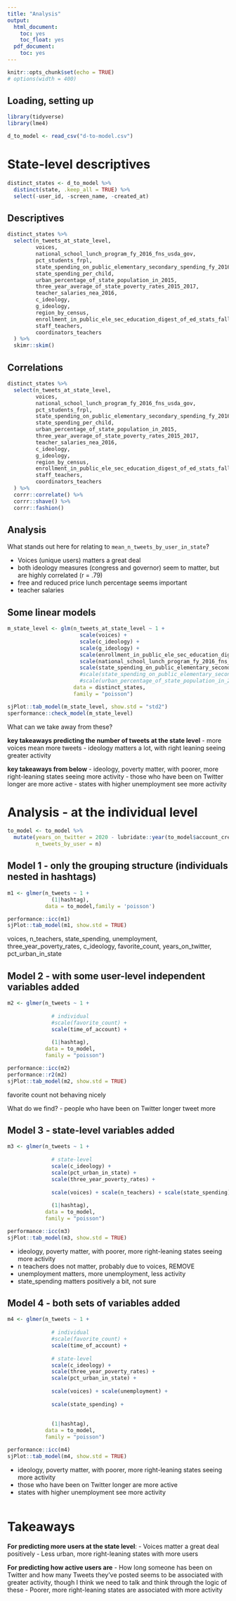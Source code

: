 ```yaml
---
title: "Analysis"
output:
  html_document:
    toc: yes
    toc_float: yes
  pdf_document:
    toc: yes
---
```


```r
knitr::opts_chunk$set(echo = TRUE)
# options(width = 400)
```

## Loading, setting up

```r
library(tidyverse)
library(lme4)

d_to_model <- read_csv("d-to-model.csv")
```

# State-level descriptives

```r
distinct_states <- d_to_model %>% 
  distinct(state, .keep_all = TRUE) %>% 
  select(-user_id, -screen_name, -created_at)
```

## Descriptives

```r
distinct_states %>% 
  select(n_tweets_at_state_level,
         voices, 
         national_school_lunch_program_fy_2016_fns_usda_gov,
         pct_students_frpl, 
         state_spending_on_public_elementary_secondary_spending_fy_2016_census_in_thousands,
         state_spending_per_child,
         urban_percentage_of_state_population_in_2015,
         three_year_average_of_state_poverty_rates_2015_2017,
         teacher_salaries_nea_2016,
         c_ideology,
         g_ideology,
         region_by_census,
         enrollment_in_public_ele_sec_education_digest_of_ed_stats_fall_2015_projected,
         staff_teachers,
         coordinators_teachers
  ) %>% 
  skimr::skim()
```

## Correlations

```r
distinct_states %>% 
  select(n_tweets_at_state_level,
         voices, 
         national_school_lunch_program_fy_2016_fns_usda_gov,
         pct_students_frpl, 
         state_spending_on_public_elementary_secondary_spending_fy_2016_census_in_thousands,
         state_spending_per_child,
         urban_percentage_of_state_population_in_2015,
         three_year_average_of_state_poverty_rates_2015_2017,
         teacher_salaries_nea_2016,
         c_ideology,
         g_ideology,
         region_by_census,
         enrollment_in_public_ele_sec_education_digest_of_ed_stats_fall_2015_projected,
         staff_teachers,
         coordinators_teachers
  ) %>% 
  corrr::correlate() %>% 
  corrr::shave() %>% 
  corrr::fashion() 
```

## Analysis

What stands out here for relating to `mean_n_tweets_by_user_in_state`?

- Voices (unique users) matters a great deal
- both ideology measures (congress and governor) seem to matter, but are highly correlated (r = .79)
- free and reduced price lunch percentage seems important
- teacher salaries

## Some linear models

```r
m_state_level <- glm(n_tweets_at_state_level ~ 1 + 
                       scale(voices) + 
                       scale(c_ideology) + 
                       scale(g_ideology) + 
                       scale(enrollment_in_public_ele_sec_education_digest_of_ed_stats_fall_2015_projected) +
                       scale(national_school_lunch_program_fy_2016_fns_usda_gov) +
                       scale(state_spending_on_public_elementary_secondary_spending_fy_2016_census_in_thousands),
                       #scale(state_spending_on_public_elementary_secondary_spending_fy_2016_census_in_thousands) +
                       #scale(urban_percentage_of_state_population_in_2015), 
                     data = distinct_states, 
                     family = "poisson")

sjPlot::tab_model(m_state_level, show.std = "std2")
sperformance::check_model(m_state_level)
```

What can we take away from these?

**key takeaways predicting the number of tweets at the state level**
- more voices mean more tweets
- ideology matters a lot, with right leaning seeing greater activity

**key takeaways from below**
- ideology, poverty matter, with poorer, more right-leaning states seeing more activity
- those who have been on Twitter longer are more active
- states with higher unemployment see more activity

# Analysis - at the individual level 

```r
to_model <- to_model %>% 
  mutate(years_on_twitter = 2020 - lubridate::year(to_model$account_created_at),
         n_tweets_by_user = n)
```

## Model 1 - only the grouping structure (individuals nested in hashtags)

```r
m1 <- glmer(n_tweets ~ 1 + 
              (1|hashtag), 
            data = to_model,family = 'poisson')

performance::icc(m1)
sjPlot::tab_model(m1, show.std = TRUE)
```

voices, n_teachers, state_spending, unemployment, three_year_poverty_rates, c_ideology, favorite_count, years_on_twitter, pct_urban_in_state

## Model 2 - with some user-level independent variables added

```r
m2 <- glmer(n_tweets ~ 1 + 
              
              # individual
              #scale(favorite_count) +
              scale(time_of_account) + 
              
              (1|hashtag), 
            data = to_model, 
            family = "poisson")

performance::icc(m2)
performance::r2(m2)
sjPlot::tab_model(m2, show.std = TRUE)
```

favorite count not behaving nicely 

What do we find?
- people who have been on Twitter longer tweet more

## Model 3 - state-level variables added


```r
m3 <- glmer(n_tweets ~ 1 + 
              
              # state-level
              scale(c_ideology) + 
              scale(pct_urban_in_state) + 
              scale(three_year_poverty_rates) + 
              
              scale(voices) + scale(n_teachers) + scale(state_spending) + scale(unemployment) + 
              
              (1|hashtag), 
            data = to_model, 
            family = "poisson")

performance::icc(m3)
sjPlot::tab_model(m3, show.std = TRUE)
```

- ideology, poverty matter, with poorer, more right-leaning states seeing more activity
- n teachers does not matter, probably due to voices, REMOVE
- unemployment matters, more unemployment, less activity
- state_spending matters positively a bit, not sure

## Model 4 - both sets of variables added

```r
m4 <- glmer(n_tweets ~ 1 + 
              
              # individual
              #scale(favorite_count) +
              scale(time_of_account) + 
              
              # state-level
              scale(c_ideology) + 
              scale(three_year_poverty_rates) + 
              scale(pct_urban_in_state) +
              
              scale(voices) + scale(unemployment) + 
              
              scale(state_spending) + 
              
              
              (1|hashtag), 
            data = to_model, 
            family = "poisson")

performance::icc(m4)
sjPlot::tab_model(m4, show.std = TRUE)
```

- ideology, poverty matter, with poorer, more right-leaning states seeing more activity
- those who have been on Twitter longer are more active
- states with higher unemployment see more activity


```r

```

# Takeaways

**For predicting more users at the state level**:
- Voices matter a great deal positively
- Less urban, more right-leaning states with more users

**For predicting how active users are**
- How long someone has been on Twitter and how many Tweets they've posted seems to be associated with greater activity, though I think we need to talk and think through the logic of these
- Poorer, more right-leaning states are associated with more activity
